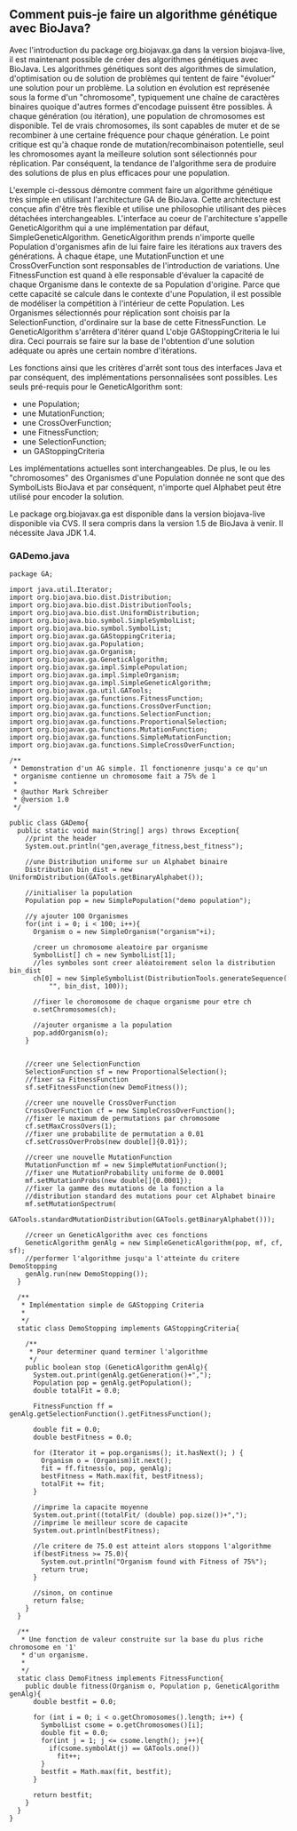 == Comment puis-je faire un algorithme g&eacute;n&eacute;tique avec BioJava? ==

Avec l'introduction du package org.biojavax.ga dans la version biojava-live, il est maintenant possible de cr&eacute;er des algorithmes g&eacute;n&eacute;tiques avec BioJava. Les algorithmes g&eacute;n&eacute;tiques sont des algorithmes de simulation, d'optimisation ou de solution de probl&egrave;mes qui tentent de faire "&eacute;voluer" une solution pour un probl&egrave;me. La solution en &eacute;volution est repr&eacute;sen&eacute;e sous la forme d'un "chromosome", typiquement une cha&icirc;ne de caract&egrave;res binaires quoique d'autres formes d'encodage puissent &ecirc;tre possibles. &Agrave; chaque g&eacute;n&eacute;ration (ou it&eacute;ration), une population de chromosomes est disponible. Tel de vrais chromosomes, ils sont capables de muter et de se recombiner &agrave; une certaine fr&eacute;quence pour chaque g&eacute;n&eacute;ration. Le point critique est qu'&agrave; chaque ronde de mutation/recombinaison potentielle, seul les chromosomes ayant la meilleure solution sont s&eacute;lectionn&eacute;s pour r&eacute;plication. Par cons&eacute;quent, la tendance de l'algorithme sera de produire des solutions de plus en plus efficaces pour une population.

L'exemple ci-dessous d&eacute;montre comment faire un algorithme génétique très simple en utilisant l'architecture GA de BioJava. Cette architecture est conçue afin d'&ecirc;tre très flexible et utilise une philosophie utilisant des pièces détachées interchangeables. L'interface au coeur de l'architecture s'appelle GeneticAlgorithm qui a une implémentation par défaut, SimpleGeneticAlgorithm. GeneticAlgorithm prends n'importe quelle Population d'organismes afin de lui faire faire les itérations aux travers des générations. À chaque étape, une MutationFunction et une CrossOverFunction sont responsables de l'introduction de variations. Une FitnessFunction est quand à elle responsable d'évaluer la capacité de chaque Organisme dans le contexte de sa Population d'origine. Parce que cette capacité se calcule dans le contexte d'une Population, il est possible de modéliser la compétition à l'intérieur de cette Population. Les Organismes sélectionnés pour réplication sont choisis par la SelectionFunction, d'ordinaire sur la base de cette FitnessFunction. Le GeneticAlgorithm s'arrêtera d'itérer quand L'obje GAStoppingCriteria le lui dira. Ceci pourrais se faire sur la base de l'obtention d'une solution adéquate ou après une certain nombre d'itérations.

Les fonctions ainsi que les critères d'arrêt sont tous des interfaces Java et par conséquent, des implémentations personnalisées sont possibles. Les seuls pré-requis pour le GeneticAlgorithm sont:

* une Population;
* une MutationFunction;
* une CrossOverFunction;
* une FitnessFunction;
* une SelectionFunction;
* un GAStoppingCriteria

Les implémentations actuelles sont interchangeables. De plus, le ou les "chromosomes" des Organismes d'une Population donnée ne sont que des SymbolLists BioJava et par conséquent, n'importe quel Alphabet peut être utilisé pour encoder la solution.

Le package org.biojavax.ga est disponible dans la version biojava-live disponible via CVS. Il sera compris dans la version 1.5 de BioJava à venir. Il nécessite Java JDK 1.4.

=== GADemo.java ===

<pre>
package GA;

import java.util.Iterator;
import org.biojava.bio.dist.Distribution;
import org.biojava.bio.dist.DistributionTools;
import org.biojava.bio.dist.UniformDistribution;
import org.biojava.bio.symbol.SimpleSymbolList;
import org.biojava.bio.symbol.SymbolList;
import org.biojavax.ga.GAStoppingCriteria;
import org.biojavax.ga.Population;
import org.biojavax.ga.Organism;
import org.biojavax.ga.GeneticAlgorithm;
import org.biojavax.ga.impl.SimplePopulation;
import org.biojavax.ga.impl.SimpleOrganism;
import org.biojavax.ga.impl.SimpleGeneticAlgorithm;
import org.biojavax.ga.util.GATools;
import org.biojavax.ga.functions.FitnessFunction;
import org.biojavax.ga.functions.CrossOverFunction;
import org.biojavax.ga.functions.SelectionFunction;
import org.biojavax.ga.functions.ProportionalSelection;
import org.biojavax.ga.functions.MutationFunction;
import org.biojavax.ga.functions.SimpleMutationFunction;
import org.biojavax.ga.functions.SimpleCrossOverFunction;

/**
 * Demonstration d'un AG simple. Il fonctionenre jusqu'a ce qu'un
 * organisme contienne un chromosome fait a 75% de 1
 *
 * @author Mark Schreiber
 * @version 1.0
 */

public class GADemo{
  public static void main(String[] args) throws Exception{
    //print the header
    System.out.println("gen,average_fitness,best_fitness");

    //une Distribution uniforme sur un Alphabet binaire
    Distribution bin_dist = new UniformDistribution(GATools.getBinaryAlphabet());

    //initialiser la population
    Population pop = new SimplePopulation("demo population");

    //y ajouter 100 Organismes
    for(int i = 0; i < 100; i++){
      Organism o = new SimpleOrganism("organism"+i);

      /creer un chromosome aleatoire par organisme
      SymbolList[] ch = new SymbolList[1];
      //les symboles sont creer aléatoirement selon la distribution bin_dist
      ch[0] = new SimpleSymbolList(DistributionTools.generateSequence(
          "", bin_dist, 100));

      //fixer le choromosome de chaque organisme pour etre ch
      o.setChromosomes(ch);

      //ajouter organisme a la population
      pop.addOrganism(o);
    }


    //creer une SelectionFunction
    SelectionFunction sf = new ProportionalSelection();
    //fixer sa FitnessFunction
    sf.setFitnessFunction(new DemoFitness());

    //creer une nouvelle CrossOverFunction
    CrossOverFunction cf = new SimpleCrossOverFunction();
    //fixer le maximum de permutations par chromosome
    cf.setMaxCrossOvers(1);
    //fixer une probabilite de permutation a 0.01
    cf.setCrossOverProbs(new double[]{0.01});

    //creer une nouvelle MutationFunction
    MutationFunction mf = new SimpleMutationFunction();
    //fixer une MutationProbability uniforme de 0.0001
    mf.setMutationProbs(new double[]{0.0001});
    //fixer la gamme des mutations de la fonction a la 
    //distribution standard des mutations pour cet Alphabet binaire
    mf.setMutationSpectrum(
        GATools.standardMutationDistribution(GATools.getBinaryAlphabet()));

    //creer un GeneticAlgorithm avec ces fonctions
    GeneticAlgorithm genAlg = new SimpleGeneticAlgorithm(pop, mf, cf, sf);
    //performer l'algorithme jusqu'a l'atteinte du critere DemoStopping
    genAlg.run(new DemoStopping());
  }

  /**
   * Implémentation simple de GAStopping Criteria
   *
   */
  static class DemoStopping implements GAStoppingCriteria{

    /**
     * Pour determiner quand terminer l'algorithme
     */
    public boolean stop (GeneticAlgorithm genAlg){
      System.out.print(genAlg.getGeneration()+",");
      Population pop = genAlg.getPopulation();
      double totalFit = 0.0;

      FitnessFunction ff = genAlg.getSelectionFunction().getFitnessFunction();

      double fit = 0.0;
      double bestFitness = 0.0;

      for (Iterator it = pop.organisms(); it.hasNext(); ) {
        Organism o = (Organism)it.next();
        fit = ff.fitness(o, pop, genAlg);
        bestFitness = Math.max(fit, bestFitness);
        totalFit += fit;
      }

      //imprime la capacite moyenne
      System.out.print((totalFit/ (double) pop.size())+",");
      //imprime le meilleur score de capacite
      System.out.println(bestFitness);

      //le critere de 75.0 est atteint alors stoppons l'algorithme
      if(bestFitness >= 75.0){
        System.out.println("Organism found with Fitness of 75%");
        return true;
      }

      //sinon, on continue
      return false;
    }
  }

  /**
   * Une fonction de valeur construite sur la base du plus riche chromosome en '1'
   * d'un organisme.
   *
   */
  static class DemoFitness implements FitnessFunction{
    public double fitness(Organism o, Population p, GeneticAlgorithm genAlg){
      double bestfit = 0.0;

      for (int i = 0; i < o.getChromosomes().length; i++) {
        SymbolList csome = o.getChromosomes()[i];
        double fit = 0.0;
        for(int j = 1; j <= csome.length(); j++){
          if(csome.symbolAt(j) == GATools.one())
            fit++;
        }
        bestfit = Math.max(fit, bestfit);
      }

      return bestfit;
    }
  }
}
</pre>